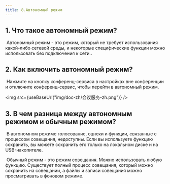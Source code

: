 ```yaml
---
title: 8.Автономный режим
---
```



## 1. Что такое автономный режим?

​         Автономный режим - это режим, который не требует использования какой-либо сетевой среды, и некоторые специфические функции можно использовать без подключения к сети..

## 2. Как включить автономный режим?

​        Нажмите на кнопку конференц-сервиса в настройках вне конференции и отключите конференц-сервис, чтобы перейти в автономный режим.

<img  src={useBaseUrl("img/doc-zh/会议服务-zh.png")} />

## 3. В чем разница между автономным режимом и обычным режимом?

​       В автономном режиме голосование, оцнеки и функции, связанные с процессом совещания, недоступны. Если вы используете функцию сохранить, вы можете сохранить его только на локальном диске и на USB-накопителе.

​	   Обычный режим - это режим совещания. Можно использовать любую функцию. Существует полный процесс совещания, который можно сохранить на совещании, а файлы и записи совещания можно просматривать в фоновом режиме.